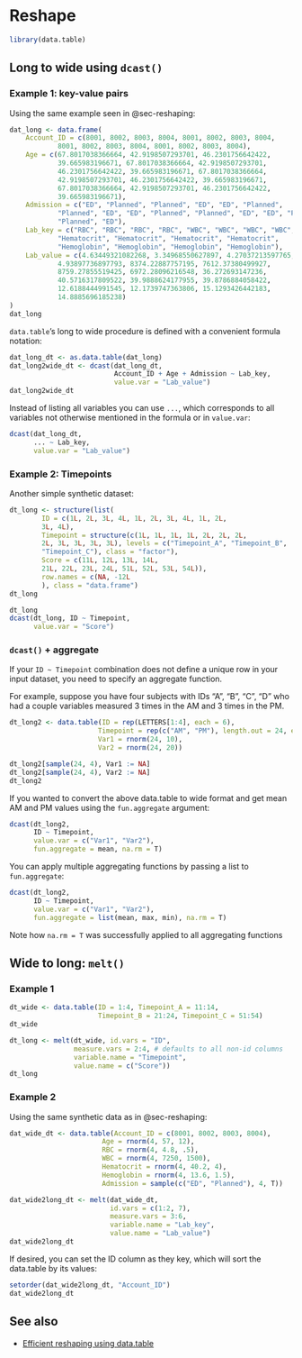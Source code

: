 # Reshape {#sec-dtreshape}

```r
library(data.table)
```

## Long to wide using `dcast()` {#dcast}

### Example 1: key-value pairs

Using the same example seen in @sec-reshaping:

```r
dat_long <- data.frame(
    Account_ID = c(8001, 8002, 8003, 8004, 8001, 8002, 8003, 8004, 
            8001, 8002, 8003, 8004, 8001, 8002, 8003, 8004), 
    Age = c(67.8017038366664, 42.9198507293701, 46.2301756642422, 
            39.665983196671, 67.8017038366664, 42.9198507293701, 
            46.2301756642422, 39.665983196671, 67.8017038366664, 
            42.9198507293701, 46.2301756642422, 39.665983196671, 
            67.8017038366664, 42.9198507293701, 46.2301756642422, 
            39.665983196671), 
    Admission = c("ED", "Planned", "Planned", "ED", "ED", "Planned", 
            "Planned", "ED", "ED", "Planned", "Planned", "ED", "ED", "Planned", 
            "Planned", "ED"), 
    Lab_key = c("RBC", "RBC", "RBC", "RBC", "WBC", "WBC", "WBC", "WBC", 
            "Hematocrit", "Hematocrit", "Hematocrit", "Hematocrit", 
            "Hemoglobin", "Hemoglobin", "Hemoglobin", "Hemoglobin"), 
    Lab_value = c(4.63449321082268, 3.34968550627897, 4.27037213597765, 
            4.93897736897793, 8374.22887757195, 7612.37380499927, 
            8759.27855519425, 6972.28096216548, 36.272693147236, 
            40.5716317809522, 39.9888624177955, 39.8786884058422, 
            12.6188444991545, 12.1739747363806, 15.1293426442183, 
            14.8885696185238)
)
dat_long
```

`data.table`'s long to wide procedure is defined with a convenient formula 
notation:

```r
dat_long_dt <- as.data.table(dat_long)
dat_long2wide_dt <- dcast(dat_long_dt,
                          Account_ID + Age + Admission ~ Lab_key,
                          value.var = "Lab_value")
dat_long2wide_dt
```

Instead of listing all variables you can use `...`, which corresponds to all
variables not otherwise mentioned in the formula or in `value.var`:

```r
dcast(dat_long_dt,
      ... ~ Lab_key,
      value.var = "Lab_value")
```

### Example 2: Timepoints

Another simple synthetic dataset:

```r
dt_long <- structure(list(
        ID = c(1L, 2L, 3L, 4L, 1L, 2L, 3L, 4L, 1L, 2L, 
        3L, 4L), 
        Timepoint = structure(c(1L, 1L, 1L, 1L, 2L, 2L, 2L, 
        2L, 3L, 3L, 3L, 3L), levels = c("Timepoint_A", "Timepoint_B", 
        "Timepoint_C"), class = "factor"), 
        Score = c(11L, 12L, 13L, 14L, 
        21L, 22L, 23L, 24L, 51L, 52L, 53L, 54L)), 
        row.names = c(NA, -12L
        ), class = "data.frame")
dt_long
```

```r
dt_long
dcast(dt_long, ID ~ Timepoint,
      value.var = "Score")
```

### `dcast()` + aggregate

If your `ID ~ Timepoint` combination does not define a unique row in your input 
dataset, you need to specify an aggregate function.

For example, suppose you have four subjects with IDs "A", "B", "C", "D" who had 
a couple variables measured 3 times in the AM and 3 times in the PM.

```r
dt_long2 <- data.table(ID = rep(LETTERS[1:4], each = 6),
                      Timepoint = rep(c("AM", "PM"), length.out = 24, each = 3),
                      Var1 = rnorm(24, 10),
                      Var2 = rnorm(24, 20))

dt_long2[sample(24, 4), Var1 := NA]
dt_long2[sample(24, 4), Var2 := NA]
dt_long2
```

If you wanted to convert the above data.table to wide format and get mean AM 
and PM values using the `fun.aggregate` argument:

```r
dcast(dt_long2,
      ID ~ Timepoint,
      value.var = c("Var1", "Var2"),
      fun.aggregate = mean, na.rm = T)
```

You can apply multiple aggregating functions by passing a list to 
`fun.aggregate`:

```r
dcast(dt_long2,
      ID ~ Timepoint,
      value.var = c("Var1", "Var2"),
      fun.aggregate = list(mean, max, min), na.rm = T)
```

Note how `na.rm = T` was successfully applied to all aggregating functions


## Wide to long: `melt()` {#melt}

### Example 1

```r
dt_wide <- data.table(ID = 1:4, Timepoint_A = 11:14,
                      Timepoint_B = 21:24, Timepoint_C = 51:54)
dt_wide
```

```r
dt_long <- melt(dt_wide, id.vars = "ID",
                measure.vars = 2:4, # defaults to all non-id columns
                variable.name = "Timepoint",
                value.name = c("Score"))
dt_long
```

### Example 2

Using the same synthetic data as in @sec-reshaping:

```r
dat_wide_dt <- data.table(Account_ID = c(8001, 8002, 8003, 8004),
                       Age = rnorm(4, 57, 12),
                       RBC = rnorm(4, 4.8, .5),
                       WBC = rnorm(4, 7250, 1500),
                       Hematocrit = rnorm(4, 40.2, 4),
                       Hemoglobin = rnorm(4, 13.6, 1.5),
                       Admission = sample(c("ED", "Planned"), 4, T))
```

```r
dat_wide2long_dt <- melt(dat_wide_dt,
                         id.vars = c(1:2, 7),
                         measure.vars = 3:6,
                         variable.name = "Lab_key",
                         value.name = "Lab_value")
dat_wide2long_dt
```

If desired, you can set the ID column as they key, which will sort the
data.table by its values:

```r
setorder(dat_wide2long_dt, "Account_ID")
dat_wide2long_dt
```

## See also

- [Efficient reshaping using data.table](https://rdatatable.gitlab.io/data.table/articles/datatable-reshape.html)
